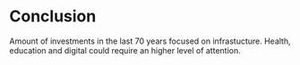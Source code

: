 # Conclusion


Amount of investments in the last 70 years focused on infrastucture. Health, education and digital could require an higher level of attention.